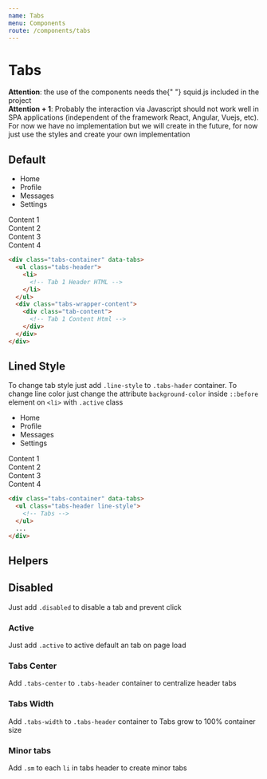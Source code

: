 ```yaml
---
name: Tabs
menu: Components
route: /components/tabs
---
```


# Tabs

<div class="box">
  <strong>Attention</strong>: the use of the components needs the{" "}
  <span class="pink">squid.js</span> included in the project
</div>
<div class="box">
  <strong>Attention + 1</strong>: Probably the interaction via Javascript should
  not work well in SPA applications (independent of the framework React,
  Angular, Vuejs, etc). For now we have no implementation but we will create in
  the future, for now just use the styles and create your own implementation
</div>

## Default

<div class="mb-3 tabs-container box" data-tabs>
  <ul class="tabs-header">
    <li class="active">Home</li>
    <li>Profile</li>
    <li>Messages</li>
    <li>Settings</li>
  </ul>
  <div class="tabs-wrapper-content">
    <div class="tab-content">Content 1</div>
    <div class="tab-content">Content 2</div>
    <div class="tab-content">Content 3</div>
    <div class="tab-content">Content 4</div>
  </div>
</div>

```html
<div class="tabs-container" data-tabs>
  <ul class="tabs-header">
    <li>
      <!-- Tab 1 Header HTML -->
    </li>
  </ul>
  <div class="tabs-wrapper-content">
    <div class="tab-content">
      <!-- Tab 1 Content Html -->
    </div>
  </div>
</div>
```

## Lined Style

To change tab style just add `.line-style` to `.tabs-hader` container.
To change line color just change the attribute `background-color` inside `::before` element on `<li>` with `.active` class

<div class="mb-3 tabs-container box" data-tabs>
  <ul class="tabs-header line-style">
    <li class="active">Home</li>
    <li>Profile</li>
    <li>Messages</li>
    <li>Settings</li>
  </ul>
  <div class="tabs-wrapper-content">
    <div class="tab-content">Content 1</div>
    <div class="tab-content">Content 2</div>
    <div class="tab-content">Content 3</div>
    <div class="tab-content">Content 4</div>
  </div>
</div>

```html
<div class="tabs-container" data-tabs>
  <ul class="tabs-header line-style">
    <!-- Tabs -->
  </ul>
  ...
</div>
```

## Helpers

## Disabled

Just add `.disabled` to disable a tab and prevent click

### Active

Just add `.active` to active default an tab on page load

### Tabs Center

Add `.tabs-center` to `.tabs-header` container to centralize header tabs

### Tabs Width

Add `.tabs-width` to `.tabs-header` container to Tabs grow to 100% container size

### Minor tabs

Add `.sm` to each `li` in tabs header to create minor tabs
